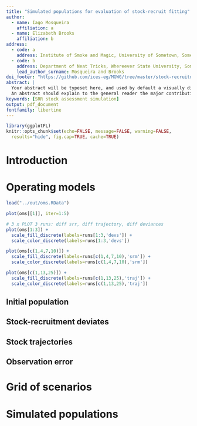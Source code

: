 ```yaml
---
title: "Simulated populations for evaluation of stock-recruit fitting"
author:
  - name: Iago Mosqueira
    affiliation: a
  - name: Elizabeth Brooks
    affiliation: b
address:
  - code: a
    address: Institute of Smoke and Magic, University of Sometown, Sometown, XY, 12345
  - code: b
    address: Department of Neat Tricks, Whereever State University, Someplace, MC, 67890
    lead_author_surname: Mosqueira and Brooks
doi_footer: "https://github.com/ices-eg/MGWG/tree/master/stock-recruitment"
abstract: |
  Your abstract will be typeset here, and used by default a visually distinctive font.
  An abstract should explain to the general reader the major contributions of the article. 
keywords: [SRR stock assessment simulation]
output: pdf_document
fontfamily: libertine
---
```


```r
library(ggplotFL)
knitr::opts_chunk$set(echo=FALSE, message=FALSE, warning=FALSE,
  results="hide", fig.cap=TRUE, cache=TRUE)

```



# Introduction 

# Operating models

```r
load("../out/oms.RData")
```

```r
plot(oms[[1]], iter=1:5)
```

```r
# 3 x PLOT 3 runs: diff srr, diff trajectory, diff deviances
plot(oms[1:3]) +
  scale_fill_discrete(labels=runs[1:3,'devs']) +
  scale_color_discrete(labels=runs[1:3,'devs'])
```

```r
plot(oms[c(1,4,7,10)]) +
  scale_fill_discrete(labels=runs[c(1,4,7,10),'srm']) +
  scale_color_discrete(labels=runs[c(1,4,7,10),'srm'])
```

```r
plot(oms[c(1,13,25)]) +
  scale_fill_discrete(labels=runs[c(1,13,25),'traj']) +
  scale_color_discrete(labels=runs[c(1,13,25),'traj'])
```



## Initial population

## Stock-recruitment deviates

## Stock trajectories

## Observation error

# Grid of scenarios

# Simulated populations


